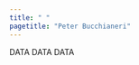 ```yaml
---
title: " "
pagetitle: "Peter Bucchianeri"
---
```


<link rel="stylesheet" href="styles.css" type="text/css">

DATA DATA DATA

<!-- Import Dataverse Widget -- Doesn't show correctly in Post-Build Preview -->
<script src="https://dataverse.harvard.edu/resources/js/widgets.js?alias=peterbucchianeri&amp;dvUrl=https://dataverse.harvard.edu&amp;widgetScope=peterbucchianeri&amp;widget=iframe&amp;heightPx=500"></script>

<!-- Original Code via Dataverse
<script src="https://dataverse.harvard.edu/resources/js/widgets.js?alias=peterbucchianeri&amp;dvUrl=https://dataverse.harvard.edu&amp;widgetScope=peterbucchianeri&amp;widget=iframe&amp;heightPx=500"></script>
-->